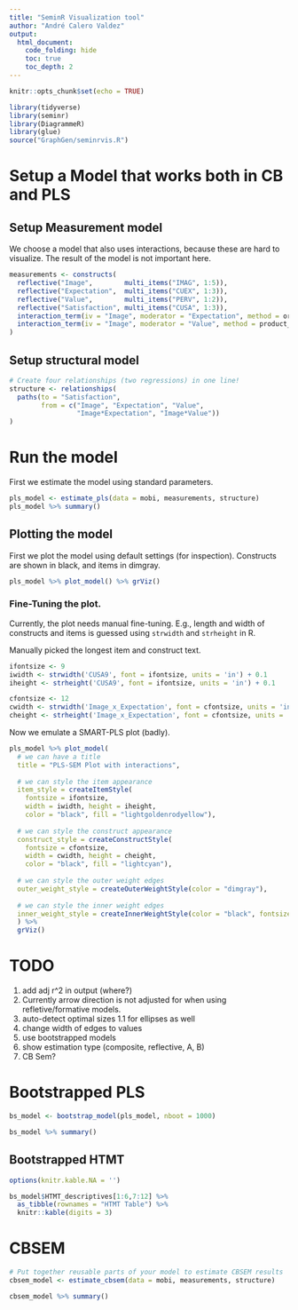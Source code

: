 ```yaml
---
title: "SeminR Visualization tool"
author: "André Calero Valdez"
output: 
  html_document:
    code_folding: hide
    toc: true
    toc_depth: 2
---
```


```r
knitr::opts_chunk$set(echo = TRUE)

library(tidyverse)
library(seminr)
library(DiagrammeR)
library(glue)
source("GraphGen/seminrvis.R")

```


# Setup a Model that works both in CB and PLS

## Setup Measurement model 

We choose a model that also uses interactions, because these are hard to visualize. The result of the model is not important here.

```r
measurements <- constructs(
  reflective("Image",        multi_items("IMAG", 1:5)),
  reflective("Expectation",  multi_items("CUEX", 1:3)),
  reflective("Value",        multi_items("PERV", 1:2)),
  reflective("Satisfaction", multi_items("CUSA", 1:3)),
  interaction_term(iv = "Image", moderator = "Expectation", method = orthogonal),
  interaction_term(iv = "Image", moderator = "Value", method = product_indicator)
)

```

## Setup structural model


```r
# Create four relationships (two regressions) in one line!
structure <- relationships(
  paths(to = "Satisfaction",
        from = c("Image", "Expectation", "Value",
                 "Image*Expectation", "Image*Value"))
)
```


# Run the model

First we estimate the model using standard parameters.

```r
pls_model <- estimate_pls(data = mobi, measurements, structure)
pls_model %>% summary()
```

## Plotting the model

First we plot the model using default settings (for inspection).
Constructs are shown in black, and items in dimgray.


```r
pls_model %>% plot_model() %>% grViz()
```


### Fine-Tuning the plot.

Currently, the plot needs manual fine-tuning.
E.g., length and width of constructs and items is guessed using `strwidth` and `strheight` in R.

Manually picked the longest item and construct text. 

```r
ifontsize <- 9
iwidth <- strwidth('CUSA9', font = ifontsize, units = 'in') + 0.1
iheight <- strheight('CUSA9', font = ifontsize, units = 'in') + 0.1

cfontsize <- 12
cwidth <- strwidth('Image_x_Expectation', font = cfontsize, units = 'in') + 0.3
cheight <- strheight('Image_x_Expectation', font = cfontsize, units = 'in') + 0.3
```

Now we emulate a SMART-PLS plot (badly).

```r

pls_model %>% plot_model(
  # we can have a title
  title = "PLS-SEM Plot with interactions",
  
  # we can style the item appearance
  item_style = createItemStyle(
    fontsize = ifontsize, 
    width = iwidth, height = iheight, 
    color = "black", fill = "lightgoldenrodyellow"),
  
  # we can style the construct appearance
  construct_style = createConstructStyle(
    fontsize = cfontsize, 
    width = cwidth, height = cheight, 
    color = "black", fill = "lightcyan"),
  
  # we can style the outer weight edges
  outer_weight_style = createOuterWeightStyle(color = "dimgray"),
  
  # we can style the inner weight edges
  inner_weight_style = createInnerWeightStyle(color = "black", fontsize = 12)
  ) %>% 
  grViz()
```


# TODO

1. add adj r^2 in output (where?)
1. Currently arrow direction is not adjusted for when using refletive/formative models.
1. auto-detect optimal sizes
1.1 for ellipses as well
1. change width of edges to values
1. use bootstrapped models
2. show estimation type (composite, reflective, A, B)
3. CB Sem?

# Bootstrapped PLS

```r
bs_model <- bootstrap_model(pls_model, nboot = 1000) 

bs_model %>% summary()
```


## Bootstrapped HTMT

```r
options(knitr.kable.NA = '')

bs_model$HTMT_descriptives[1:6,7:12] %>% 
  as_tibble(rownames = "HTMT Table") %>% 
  knitr::kable(digits = 3)
```


# CBSEM

```r
# Put together reusable parts of your model to estimate CBSEM results
cbsem_model <- estimate_cbsem(data = mobi, measurements, structure)

cbsem_model %>% summary()
```

